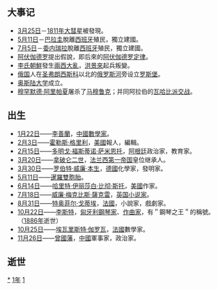 {{yearTOC|1811|清'''[[嘉庆|嘉庆]]十六年'''；越南'''[[嘉隆|嘉隆]]十年'''；日本'''[[文化_(年號)|文化]]八年'''}}
{{C20YearInTopic|1811年}}
{{Year in other calendars|year=1811}}

== 大事记 ==
* [[3月25日|3月25日]]－[[1811年大彗星|1811年大彗星]]被發現。
* [[5月11日|5月11日]]－[[巴拉圭|巴拉圭]]脫離[[西班牙|西班牙]]殖民，獨立建國。
* [[7月5日|7月5日]]－[[委內瑞拉|委内瑞拉]]脫離[[西班牙|西班牙]]殖民，獨立建國。
* [[阿伏伽德罗|阿伏伽德罗]]提出假說，即后來的[[阿伏伽德罗定律|阿伏伽德罗定律]]。
* [[李氏朝鮮|李氏朝鮮]]發生[[兩西大亂|兩西大亂]]，[[洪景來|洪景來]]起兵叛變。
* [[俄国|俄国]]人在[[圣弗朗西斯科|圣弗朗西斯科]]以北的[[俄罗斯河|俄罗斯河]]旁设立[[罗斯堡|罗斯堡]]。
* [[奥斯陆大学|奥斯陆大学]]成立。
*[[穆罕默德·阿里帕夏|穆罕默德·阿里帕夏]]屠杀了[[马穆鲁克|马穆鲁克]]；并同阿拉伯的[[奥斯曼－沙特战争|瓦哈比派交战]]。

== 出生 ==
*[[1月22日|1月22日]]——[[李善蘭|李善蘭]]，[[中國|中國]][[數學家|數學家]]。
*[[2月3日|2月3日]]——[[霍勒斯·格里利|霍勒斯·格里利]]，[[美國|美國]]報人，編輯。
*[[2月15日|2月15日]]——[[多明戈·福斯蒂诺·萨米恩托|多明戈·福斯蒂诺·萨米恩托]]，[[阿根廷|阿根廷]]政治家，教育家。
*[[3月20日|3月20日]]——[[拿破仑二世|拿破仑二世]]，[[法兰西第一帝国|法兰西第一帝国]]皇位继承人。
*[[3月30日|3月30日]]——[[罗伯特·威廉·本生|罗伯特·威廉·本生]]，[[德國|德國]]化學家，發明家。
*[[5月11日|5月11日]]——[[暹羅雙胞胎|暹羅雙胞胎]]。
*[[6月14日|6月14日]]——[[哈里特·伊丽莎白·比彻·斯托|哈里特·伊丽莎白·比彻·斯托]]，[[美國|美國]]作家。
*[[7月18日|7月18日]]——[[威廉·梅克比斯·薩克雷|威廉·梅克比斯·薩克雷]]，[[英国|英国]][[小说家|小说家]]。
*[[8月31日|8月31日]]——[[特奥菲尔·戈蒂埃|特奥菲尔·戈蒂埃]]，[[法國|法國]]，小說家，戲劇家。
*[[10月22日|10月22日]]——[[弗兰兹·李斯特|李斯特]]，[[匈牙利|匈牙利]][[鋼琴家|鋼琴家]]、[[作曲家|作曲家]]，有＂鋼琴之王＂的稱號。（[[1886年|1886年]]逝世）
*[[10月25日|10月25日]]——[[埃瓦里斯特·伽罗瓦|埃瓦里斯特·伽罗瓦]]，[[法國|法國]]數學家。
*[[11月26日|11月26日]]——[[曾國藩|曾國藩]]，[[中國|中國]]軍事家，政治家。

== 逝世 ==
{{Wikisource year mention}}
{{MonthTOC|1811年|逝世人物列表}}

[[Category:1811年|*]]
[[Category:1810年代|1年]]
[[Category:19世纪各年|1]]
